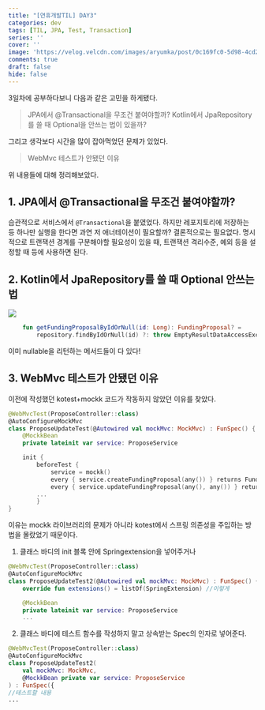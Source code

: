 ```yaml
---
title: "[연휴개발TIL] DAY3"
categories: dev
tags: [TIL, JPA, Test, Transaction]
series: ''
cover: ''
image: 'https://velog.velcdn.com/images/aryumka/post/0c169fc0-5d98-4cd2-9d50-04672ebc9d84/image.png'
comments: true
draft: false
hide: false
---
```


3일차에 공부하다보니 다음과 같은 고민을 하게됐다.

> JPA에서 @Transactional을 무조건 붙여야할까?
> Kotlin에서 JpaRepository를 쓸 때 Optional을 안쓰는 법이 있을까?

그리고 생각보다 시간을 많이 잡아먹었던 문제가 있었다.

> WebMvc 테스트가 안됐던 이유

위 내용들에 대해 정리해보았다.

## 1. JPA에서 @Transactional을 무조건 붙여야할까?
습관적으로 서비스에서 `@Transactional`을 붙였었다. 하지만 레포지토리에 저장하는 등 하나만 실행을 한다면 과연 저 애너테이션이 필요할까?
결론적으로는 필요없다.
명시적으로 트랜잭션 경계를 구분해야할 필요성이 있을 때, 트랜잭션 격리수준, 예외 등을 설정할 때 등에 사용하면 된다. 

## 2. Kotlin에서 JpaRepository를 쓸 때 Optional 안쓰는 법
![](https://velog.velcdn.com/images/aryumka/post/0c169fc0-5d98-4cd2-9d50-04672ebc9d84/image.png)

```kotlin
    fun getFundingProposalByIdOrNull(id: Long): FundingProposal? =
        repository.findByIdOrNull(id) ?: throw EmptyResultDataAccessException(1)
```
이미 nullable을 리턴하는 메서드들이 다 있다!


## 3. WebMvc 테스트가 안됐던 이유

이전에 작성했던 kotest+mockk 코드가 작동하지 않았던 이유를 찾았다.
```kotlin
@WebMvcTest(ProposeController::class)
@AutoConfigureMockMvc
class ProposeUpdateTest(@Autowired val mockMvc: MockMvc) : FunSpec() {
    @MockkBean
    private lateinit var service: ProposeService

    init {
        beforeTest {
            service = mockk()
            every { service.createFundingProposal(any()) } returns FundingProposal(1L, "제안서 제목")
            every { service.updateFundingProposal(any(), any()) } returns FundingProposal(1L, "새로운 제안서 제목")
        ...
        }
}
```
이유는 mockk 라이브러리의 문제가 아니라 kotest에서 스프링 의존성을 주입하는 방법을 몰랐었기 때문이다. 
1. 클래스 바디의 init 블록 안에 Springextension을 넣어주거나
```kotlin
@WebMvcTest(ProposeController::class)
@AutoConfigureMockMvc
class ProposeUpdateTest2(@Autowired val mockMvc: MockMvc) : FunSpec() {
    override fun extensions() = listOf(SpringExtension) //이렇게

    @MockkBean
    private lateinit var service: ProposeService
	...
```
2. 클래스 바디에 테스트 함수를 작성하지 말고 상속받는 Spec의 인자로 넣어준다.
```kotlin
@WebMvcTest(ProposeController::class)
@AutoConfigureMockMvc
class ProposeUpdateTest2(
    val mockMvc: MockMvc,
    @MockkBean private var service: ProposeService
) : FunSpec({
//테스트할 내용
...
```

